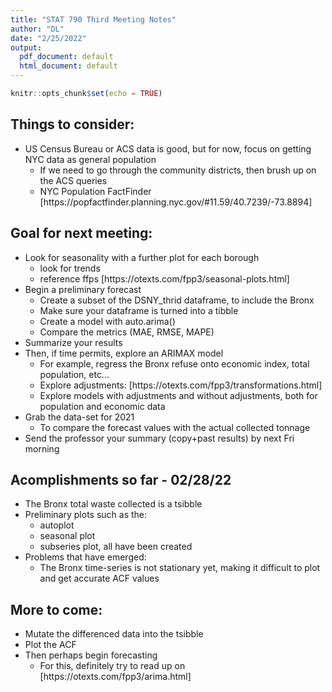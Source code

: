 ```yaml
---
title: "STAT 790 Third Meeting Notes"
author: "DL"
date: "2/25/2022"
output:
  pdf_document: default
  html_document: default
---
```


```r
knitr::opts_chunk$set(echo = TRUE)
```

## Things to consider:
* US Census Bureau or ACS data is good, but for now, focus on getting NYC data as general population
  + If we need to go through the community districts, then brush up on the ACS queries
  + NYC Population FactFinder [https://popfactfinder.planning.nyc.gov/#11.59/40.7239/-73.8894]


## Goal for next meeting:
* Look for seasonality with a further plot for each borough
  + look for trends
  + reference ffps [https://otexts.com/fpp3/seasonal-plots.html]
* Begin a preliminary forecast
  + Create a subset of the DSNY_thrid dataframe, to include the Bronx
  + Make sure your dataframe is turned into a tibble
  + Create a model with auto.arima()
  + Compare the metrics (MAE, RMSE, MAPE)
* Summarize your results
* Then, if time permits, explore an ARIMAX model
  + For example, regress the Bronx refuse onto economic index, total population, etc...
  + Explore adjustments: [https://otexts.com/fpp3/transformations.html]
  + Explore models with adjustments and without adjustments, both for population and economic data
+ Grab the data-set for 2021
  + To compare the forecast values with the actual collected tonnage
* Send the professor your summary (copy+past results) by next Fri morning

## Acomplishments so far - 02/28/22

*  The Bronx total waste collected is a tsibble
* Preliminary plots such as the:
  + autoplot
  + seasonal plot
  + subseries plot, all have been created
* Problems that have emerged:
  + The Bronx time-series is not stationary yet, making it difficult to plot and get accurate ACF values

## More to come:
* Mutate the differenced data into the tsibble
* Plot the ACF
* Then perhaps begin forecasting
  + For this, definitely try to read up on [https://otexts.com/fpp3/arima.html]
  
  